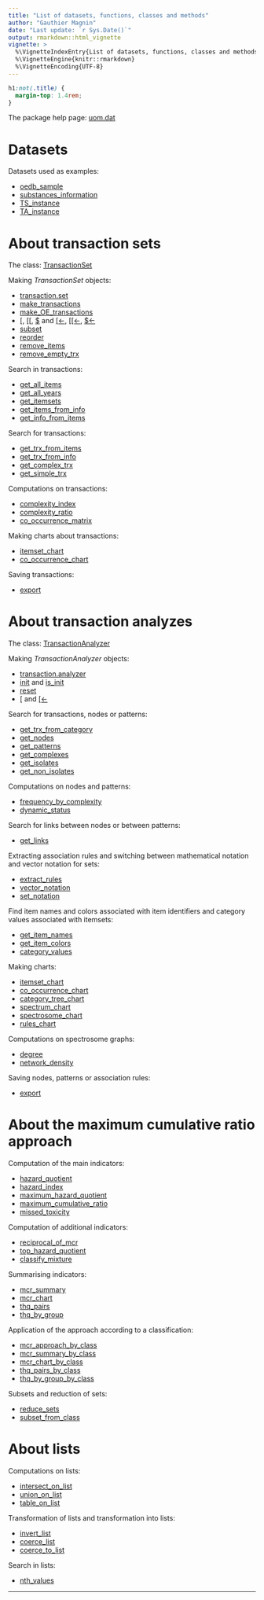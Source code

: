 ```yaml
---
title: "List of datasets, functions, classes and methods"
author: "Gauthier Magnin"
date: "Last update: `r Sys.Date()`"
output: rmarkdown::html_vignette
vignette: >
  %\VignetteIndexEntry{List of datasets, functions, classes and methods}
  %\VignetteEngine{knitr::rmarkdown}
  %\VignetteEncoding{UTF-8}
---
```


```css
h1:not(.title) {
  margin-top: 1.4rem;
}
```



The package help page: [uom.dat](../html/uom.dat-package.html)



# Datasets

Datasets used as examples:

* [oedb_sample](../html/oedb_sample.html)
* [substances_information](../html/substances_information.html)
* [TS_instance](../html/TS_instance.html)
* [TA_instance](../html/TA_instance.html)



# About transaction sets

The class: [TransactionSet](../html/TransactionSet-class.html)

Making *TransactionSet* objects:

* [transaction.set](../html/transaction.set.html)
* [make_transactions](../html/make_transactions.html)
* [make_OE_transactions](../html/make_OE_transactions.html)
* [\[](../html/sub-TransactionSet-ANY-ANY-ANY-method.html), [\[\[](../html/sub-TransactionSet-ANY-ANY-ANY-method.html), [\$](../html/sub-TransactionSet-ANY-ANY-ANY-method.html) and [\[<-](../html/sub-TransactionSet-ANY-ANY-ANY-method.html), [\[\[<-](../html/sub-TransactionSet-ANY-ANY-ANY-method.html), [\$<-](../html/sub-TransactionSet-ANY-ANY-ANY-method.html)
* [subset](../html/subset-TransactionSet-method.html)
* [reorder](../html/reorder-TransactionSet-method.html)
* [remove_items](../html/remove_items-TransactionSet-method.html)
* [remove_empty_trx](../html/remove_empty_trx-TransactionSet-method.html)

Search in transactions:

* [get_all_items](../html/get_all_items-TransactionSet-method.html)
* [get_all_years](../html/get_all_years-TransactionSet-method.html)
* [get_itemsets](../html/get_itemsets-TransactionSet-method.html)
* [get_items_from_info](../html/get_items_from_info-TransactionSet-method.html)
* [get_info_from_items](../html/get_info_from_items-TransactionSet-method.html)

Search for transactions:

* [get_trx_from_items](../html/get_trx_from_items-TransactionSet-method.html)
* [get_trx_from_info](../html/get_trx_from_info-TransactionSet-method.html)
* [get_complex_trx](../html/get_complex_trx-TransactionSet-method.html)
* [get_simple_trx](../html/get_simple_trx-TransactionSet-method.html)

Computations on transactions:

* [complexity_index](../html/complexity_index-TransactionSet-method.html)
* [complexity_ratio](../html/complexity_ratio-TransactionSet-method.html)
* [co_occurrence_matrix](../html/co_occurrence_matrix-TransactionSet-method.html)

Making charts about transactions:

* [itemset_chart](../html/itemset_chart-TransactionSet-method.html)
* [co_occurrence_chart](../html/co_occurrence_chart-TransactionSet-method.html)

Saving transactions:

* [export](../html/export.html)



# About transaction analyzes

The class: [TransactionAnalyzer](../html/TransactionAnalyzer-class.html)

Making *TransactionAnalyzer* objects:

* [transaction.analyzer](../html/transaction.analyzer.html)
* [init](../html/init-TransactionAnalyzer-method.html) and [is_init](../html/is_init-TransactionAnalyzer-method.html)
* [reset](../html/reset-TransactionAnalyzer-method.html)
* [\[](../html/sub-TransactionAnalyzer-ANY-ANY-ANY-method.html) and [\[<-](../html/sub-TransactionAnalyzer-ANY-ANY-ANY-method.html)

Search for transactions, nodes or patterns:

* [get_trx_from_category](../html/get_trx_from_category-TransactionAnalyzer-method.html)
* [get_nodes](../html/get_nodes-TransactionAnalyzer-method.html)
* [get_patterns](../html/get_patterns-TransactionAnalyzer-method.html)
* [get_complexes](../html/get_complexes-TransactionAnalyzer-method.html)
* [get_isolates](../html/get_isolates-TransactionAnalyzer-method.html)
* [get_non_isolates](../html/get_non_isolates-TransactionAnalyzer-method.html)

Computations on nodes and patterns:

* [frequency_by_complexity](../html/frequency_by_complexity-TransactionAnalyzer-method.html)
* [dynamic_status](../html/dynamic_status-TransactionAnalyzer-method.html)

Search for links between nodes or between patterns:

* [get_links](../html/get_links-TransactionAnalyzer-method.html)

Extracting association rules and switching between mathematical notation and vector notation for sets:

* [extract_rules](../html/extract_rules-TransactionAnalyzer-method.html)
* [vector_notation](../html/vector_notation.html)
* [set_notation](../html/set_notation.html)

Find item names and colors associated with item identifiers and category values associated with itemsets:

* [get_item_names](../html/get_item_names-TransactionAnalyzer-method.html)
* [get_item_colors](../html/get_item_colors-TransactionAnalyzer-method.html)
* [category_values](../html/category_values-TransactionAnalyzer-method.html)

Making charts:

* [itemset_chart](../html/itemset_chart-TransactionAnalyzer-method.html)
* [co_occurrence_chart](../html/co_occurrence_chart-TransactionAnalyzer-method.html)
* [category_tree_chart](../html/category_tree_chart-TransactionAnalyzer-method.html)
* [spectrum_chart](../html/spectrum_chart-TransactionAnalyzer-method.html)
* [spectrosome_chart](../html/spectrosome_chart-TransactionAnalyzer-method.html)
* [rules_chart](../html/rules_chart-TransactionAnalyzer-method.html)

Computations on spectrosome graphs:

* [degree](../html/degree-TransactionAnalyzer-method.html)
* [network_density](../html/network_density-TransactionAnalyzer-method.html)

Saving nodes, patterns or association rules:

* [export](../html/export.html)



# About the maximum cumulative ratio approach

Computation of the main indicators:

* [hazard_quotient](../html/hazard_quotient.html)
* [hazard_index](../html/hazard_index.html)
* [maximum_hazard_quotient](../html/maximum_hazard_quotient.html)
* [maximum_cumulative_ratio](../html/maximum_cumulative_ratio.html)
* [missed_toxicity](../html/missed_toxicity.html)

Computation of additional indicators:

* [reciprocal_of_mcr](../html/reciprocal_of_mcr.html)
* [top_hazard_quotient](../html/top_hazard_quotient.html)
* [classify_mixture](../html/classify_mixture.html)

Summarising indicators:

* [mcr_summary](../html/mcr_summary.html)
* [mcr_chart](../html/mcr_chart.html)
* [thq_pairs](../html/thq_pairs.html)
* [thq_by_group](../html/thq_by_group.html)

Application of the approach according to a classification:

* [mcr_approach_by_class](../html/mcr_approach_by_class.html)
* [mcr_summary_by_class](../html/mcr_summary_by_class.html)
* [mcr_chart_by_class](../html/mcr_chart_by_class.html)
* [thq_pairs_by_class](../html/thq_pairs_by_class.html)
* [thq_by_group_by_class](../html/thq_by_group_by_class.html)

Subsets and reduction of sets:

* [reduce_sets](../html/reduce_sets.html)
* [subset_from_class](../html/subset_from_class.html)



# About lists

Computations on lists:

* [intersect_on_list](../html/intersect_on_list.html)
* [union_on_list](../html/union_on_list.html)
* [table_on_list](../html/table_on_list.html)

Transformation of lists and transformation into lists:

* [invert_list](../html/invert_list.html)
* [coerce_list](../html/coerce_list.html)
* [coerce_to_list](../html/coerce_to_list.html)

Search in lists:

* [nth_values](../html/nth_values.html)



---
